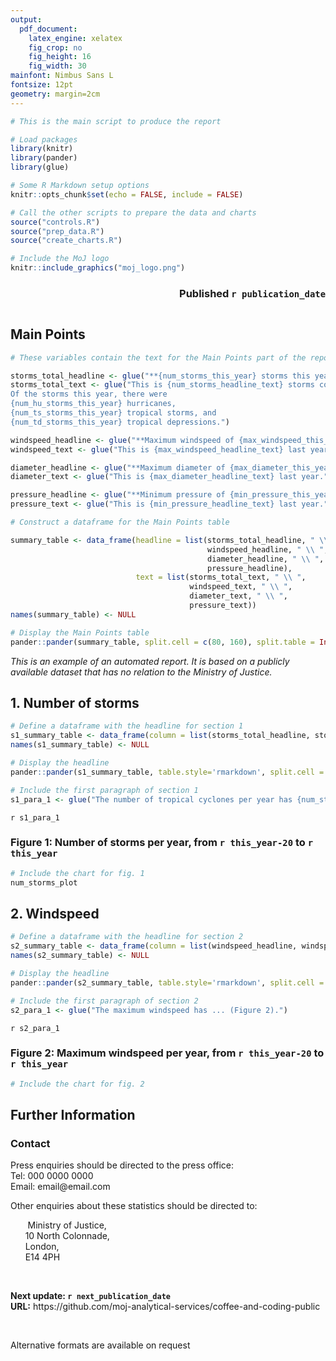 ```yaml
---
output:
  pdf_document:
    latex_engine: xelatex
    fig_crop: no
    fig_height: 16
    fig_width: 30
mainfont: Nimbus Sans L
fontsize: 12pt
geometry: margin=2cm
---
```


```r
# This is the main script to produce the report
```

```r
# Load packages
library(knitr)
library(pander)
library(glue)
```

```r
# Some R Markdown setup options
knitr::opts_chunk$set(echo = FALSE, include = FALSE)
```

```r
# Call the other scripts to prepare the data and charts
source("controls.R")
source("prep_data.R")
source("create_charts.R")
```

```r
# Include the MoJ logo
knitr::include_graphics("moj_logo.png")
```


### [Published `r publication_date`]{style="float:right"}

<br><br>

\begin{center}
\Huge
\textbf{Demo report on storms, as at `r end_of_year_date_text`}
\normalsize
\end{center}

## Main Points

```r
# These variables contain the text for the Main Points part of the report

storms_total_headline <- glue("**{num_storms_this_year} storms this year**")
storms_total_text <- glue("This is {num_storms_headline_text} storms compared to last year. 
Of the storms this year, there were
{num_hu_storms_this_year} hurricanes,
{num_ts_storms_this_year} tropical storms, and
{num_td_storms_this_year} tropical depressions.")

windspeed_headline <- glue("**Maximum windspeed of {max_windspeed_this_year} knots**")
windspeed_text <- glue("This is {max_windspeed_headline_text} last year.")

diameter_headline <- glue("**Maximum diameter of {max_diameter_this_year} nautical miles**")
diameter_text <- glue("This is {max_diameter_headline_text} last year.")

pressure_headline <- glue("**Minimum pressure of {min_pressure_this_year} millibars**")
pressure_text <- glue("This is {min_pressure_headline_text} last year.")

```


```r
# Construct a dataframe for the Main Points table

summary_table <- data_frame(headline = list(storms_total_headline, " \\ ",
                                            windspeed_headline, " \\ ",
                                            diameter_headline, " \\ ",
                                            pressure_headline),
                            text = list(storms_total_text, " \\ ",
                                        windspeed_text, " \\ ",
                                        diameter_text, " \\ ",
                                        pressure_text))
names(summary_table) <- NULL
```



```r
# Display the Main Points table
pander::pander(summary_table, split.cell = c(80, 160), split.table = Inf, table.style="rmarkdown", justify = c("left", "left"), keep.line.breaks = TRUE)
```


*This is an example of an automated report. It is based on a publicly available dataset that has no relation to the Ministry of Justice.*
\pagebreak


## 1. Number of storms

```r
# Define a dataframe with the headline for section 1
s1_summary_table <- data_frame(column = list(storms_total_headline, storms_total_text))
names(s1_summary_table) <- NULL
```

```r
# Display the headline
pander::pander(s1_summary_table, table.style='rmarkdown', split.cell = Inf, split.table = Inf, table.style='rmarkdown', justify = 'left')
```


```r
# Include the first paragraph of section 1
s1_para_1 <- glue("The number of tropical cyclones per year has {num_storms_yearly_text} (Figure 1).")
```

`r s1_para_1`

### Figure 1: Number of storms per year, from `r this_year-20` to `r this_year`

```r
# Include the chart for fig. 1
num_storms_plot
```


\pagebreak


## 2. Windspeed

```r
# Define a dataframe with the headline for section 2
s2_summary_table <- data_frame(column = list(windspeed_headline, windspeed_text))
names(s2_summary_table) <- NULL
```

```r
# Display the headline
pander::pander(s2_summary_table, table.style='rmarkdown', split.cell = Inf, split.table = Inf, table.style='rmarkdown', justify = 'left')
```

```r
# Include the first paragraph of section 2
s2_para_1 <- glue("The maximum windspeed has ... (Figure 2).")
```

`r s2_para_1`

### Figure 2: Maximum windspeed per year, from `r this_year-20` to `r this_year`

```r
# Include the chart for fig. 2

```

\pagebreak

## Further Information

### Contact

Press enquiries should be directed to the press office:  
Tel: 000 0000 0000  
Email: email@email.com

Other enquiries about these statistics should be directed to:

|        Ministry of Justice, 
|       10 North Colonnade, 
|       London, 
|       E14 4PH

<br>

**Next update: `r next_publication_date`**  
**URL:** https://github.com/moj-analytical-services/coffee-and-coding-public   

<br>

Alternative formats are available on request

